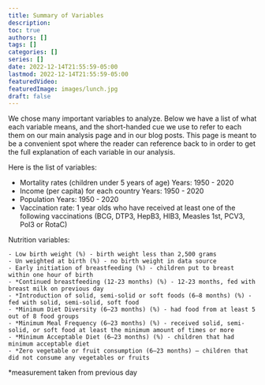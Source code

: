 ```yaml
---
title: Summary of Variables
description:
toc: true
authors: []
tags: []
categories: []
series: []
date: 2022-12-14T21:55:59-05:00
lastmod: 2022-12-14T21:55:59-05:00
featuredVideo:
featuredImage: images/lunch.jpg
draft: false
---
```


We chose many important variables to analyze. Below we have a list of what each variable means, and the short-handed cue we use to refer to each them on our main analysis page and in our blog posts. This page is meant to be a convenient spot where the reader can reference back to in order to get the full explanation of each variable in our analysis. 

Here is the list of variables: 

 - Mortality rates (children under 5 years of age) 
 Years: 1950 - 2020
  - Income (per capita) for each country 
 Years: 1950 - 2020
 - Population 
 Years: 1950 - 2020
 - Vaccination rate: 1 year olds who have received at least one of the following vaccinations (BCG, DTP3, HepB3, HIB3, Measles 1st, PCV3, Pol3 or  RotaC)
 
Nutrition variables:
  
  
    - Low birth weight (%) - birth weight less than 2,500 grams
    - Un weighted at birth (%) - no birth weight in data source 
    - Early initiation of breastfeeding (%) - children put to breast within one hour of birth
    - *Continued breastfeeding (12-23 months) (%) - 12-23 months, fed with breast milk on previous day
    - *Introduction of solid, semi-solid or soft foods (6–8 months) (%) - fed with solid, semi-solid, soft food
    - *Minimum Diet Diversity (6–23 months) (%) - had food from at least 5 out of 8 food groups 
    - *Minimum Meal Frequency (6–23 months) (%) - received solid, semi-solid, or soft food at least the minimum amount of times or more 
    - *Minimum Acceptable Diet (6–23 months) (%) - children that had minimum acceptable diet 
    - *Zero vegetable or fruit consumption (6–23 months) – children that did not consume any vegetables or fruits 
 
 *measurement taken from previous day 
 




 












